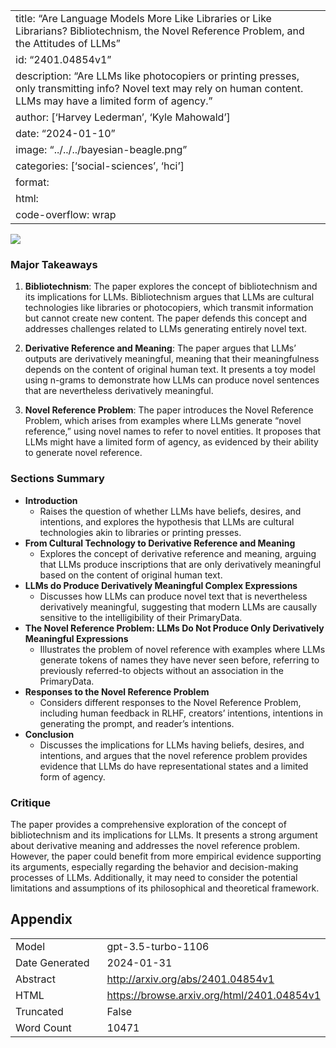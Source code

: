 
---
title: "Are Language Models More Like Libraries or Like Librarians? Bibliotechnism, the Novel Reference Problem, and the Attitudes of LLMs"
id: "2401.04854v1"
description: "Are LLMs like photocopiers or printing presses, only transmitting info? Novel text may rely on human content. LLMs may have a limited form of agency."
author: ['Harvey Lederman', 'Kyle Mahowald']
date: "2024-01-10"
image: "../../../bayesian-beagle.png"
categories: ['social-sciences', 'hci']
format:
  html:
    code-overflow: wrap
---

![](None)

### Major Takeaways

1. **Bibliotechnism**: The paper explores the concept of bibliotechnism and its implications for LLMs. Bibliotechnism argues that LLMs are cultural technologies like libraries or photocopiers, which transmit information but cannot create new content. The paper defends this concept and addresses challenges related to LLMs generating entirely novel text.

2. **Derivative Reference and Meaning**: The paper argues that LLMs' outputs are derivatively meaningful, meaning that their meaningfulness depends on the content of original human text. It presents a toy model using n-grams to demonstrate how LLMs can produce novel sentences that are nevertheless derivatively meaningful.

3. **Novel Reference Problem**: The paper introduces the Novel Reference Problem, which arises from examples where LLMs generate "novel reference," using novel names to refer to novel entities. It proposes that LLMs might have a limited form of agency, as evidenced by their ability to generate novel reference.

### Sections Summary

- **Introduction**
  - Raises the question of whether LLMs have beliefs, desires, and intentions, and explores the hypothesis that LLMs are cultural technologies akin to libraries or printing presses.
  
- **From Cultural Technology to Derivative Reference and Meaning**
  - Explores the concept of derivative reference and meaning, arguing that LLMs produce inscriptions that are only derivatively meaningful based on the content of original human text.

- **LLMs do Produce Derivatively Meaningful Complex Expressions**
  - Discusses how LLMs can produce novel text that is nevertheless derivatively meaningful, suggesting that modern LLMs are causally sensitive to the intelligibility of their PrimaryData.

- **The Novel Reference Problem: LLMs Do Not Produce Only Derivatively Meaningful Expressions**
  - Illustrates the problem of novel reference with examples where LLMs generate tokens of names they have never seen before, referring to previously referred-to objects without an association in the PrimaryData.

- **Responses to the Novel Reference Problem**
  - Considers different responses to the Novel Reference Problem, including human feedback in RLHF, creators' intentions, intentions in generating the prompt, and reader's intentions.

- **Conclusion**
  - Discusses the implications for LLMs having beliefs, desires, and intentions, and argues that the novel reference problem provides evidence that LLMs do have representational states and a limited form of agency.

### Critique

The paper provides a comprehensive exploration of the concept of bibliotechnism and its implications for LLMs. It presents a strong argument about derivative meaning and addresses the novel reference problem. However, the paper could benefit from more empirical evidence supporting its arguments, especially regarding the behavior and decision-making processes of LLMs. Additionally, it may need to consider the potential limitations and assumptions of its philosophical and theoretical framework.

## Appendix

|          |          |
|----------|----------|
| Model     | gpt-3.5-turbo-1106       |
| Date Generated     | 2024-01-31       |
| Abstract | [http://arxiv.org/abs/2401.04854v1](http://arxiv.org/abs/2401.04854v1)        |
| HTML     | [https://browse.arxiv.org/html/2401.04854v1](https://browse.arxiv.org/html/2401.04854v1)       |
| Truncated       | False       |
| Word Count       | 10471       |